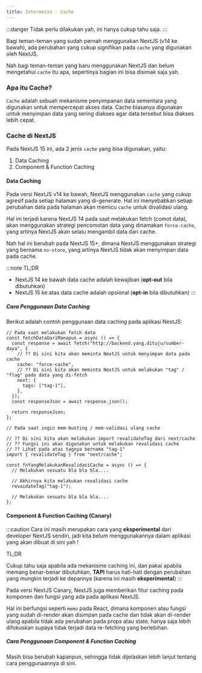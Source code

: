```yaml
---
title: Intermezzo - Cache
---
```


:::danger
Tidak perlu dilakukan yah, ini hanya cukup tahu saja.
:::

Bagi teman-teman yang sudah pernah menggunakan NextJS (v14 ke bawah), ada perubahan yang cukup signifikan pada `cache` yang digunakan oleh NextJS.

Nah bagi teman-teman yang baru menggunakan NextJS dan belum mengetahui `cache` itu apa, sepertinya bagian ini bisa disimak saja yah.

### Apa itu Cache?

`Cache` adalah sebuah mekanisme penyimpanan data sementara yang digunakan untuk mempercepat akses data. Cache biasanya digunakan untuk menyimpan data yang sering diakses agar data tersebut bisa diakses lebih cepat.

### Cache di NextJS

Pada NextJS 15 ini, ada 2 jenis `cache` yang bisa digunakan, yaitu:

1. Data Caching
1. Component & Function Caching

#### Data Caching

Pada versi NextJS v14 ke bawah, NextJS menggunakan `cache` yang cukup agresif pada setiap halaman yang di-generate. Hal ini menyebabkan setiap perubahan data pada halaman akan memicu `cache` untuk divalidasi ulang.

Hal ini terjadi karena NextJS 14 pada saat melakukan fetch (comot data), akan menggunakan strategi pencomotan data yang dinamakan `force-cache`, yang artinya NextJS akan selalu mengambil data dari cache.

Nah hal ini berubah pada NextJS 15+, dimana NextJS menggunakan strategi yang bernama `no-store`, yang artinya NextJS tidak akan menyimpan data pada cache.

:::note
TL;DR

- NextJS 14 ke bawah data cache adalah kewajiban (**opt-out** bila dibutuhkan)
- NextJS 15 ke atas data cache adalah opsional (**opt-in** bila dibutuhkan)
  :::

##### Cara Penggunaan Data Caching

Berikut adalah contoh penggunaan data caching pada aplikasi NextJS:

```tsx
// Pada saat melakukan fetch data
const fetchDataDariManapun = async () => {
  const response = await fetch("http://backend.yang.dituju/sumber-daya", {
    // ?? Di sini kita akan meminta NextJS untuk menyimpan data pada cache
    cache: "force-cache",
    // ?? Di sini kita akan meminta NextJS untuk melakukan "tag" / "flag" pada data yang di-fetch
    next: {
      tags: ["tag-1"],
    },
  });
  const responseJson = await response.json();

  return responseJson;
};

// Pada saat ingin mem-busting / mem-validasi ulang cache

// ?? Di sini kita akan melakukan import revalidateTag dari next/cache
// ?? Fungsi ini akan digunakan untuk melakukan revalidasi cache
// ?? Lihat pada atas tagnya bernama "tag-1"
import { revalidateTag } from "next/cache";

const fnYangMelakukanRevalidasiCache = async () => {
  // Melakukan sesuatu bla bla bla....

  // Akhirnya kita melakukan revalidasi cache
  revaidateTag("tag-1");

  // Melakukan sesuatu bla bla bla....
};
```

#### Component & Function Caching (Canary)

:::caution
Cara ini masih merupakan cara yang **eksperimental** dari developer NextJS sendiri, jadi kita belum menggunakannya dalam aplikasi yang akan dibuat di sini yah !

TL;DR

Cukup tahu saja apabila ada mekanisme caching ini, dan pakai apabila memang benar-benar dibutuhkan, **TAPI** harus hati-hati dengan perubahan yang mungkin terjadi ke depannya (karena ini masih **eksperimental**)
:::

Pada versi NextJS Canary, NextJS juga memberikan fitur caching pada komponen dan fungsi yang ada pada aplikasi NextJS.

Hal ini berfungsi seperti `memo` pada React, dimana komponen atau fungsi yang sudah di-render akan disimpan pada cache dan tidak akan di-render ulang apabila tidak ada perubahan pada props atau state, hanya saja lebih difokuskan supaya tidak terjadi data re-fetching yang berlebihan.

##### Cara Penggunaan Component & Function Caching

Masih bisa berubah kapanpun, sehingga tidak dijelaskan lebih lanjut tentang cara penggunaannya di sini.
